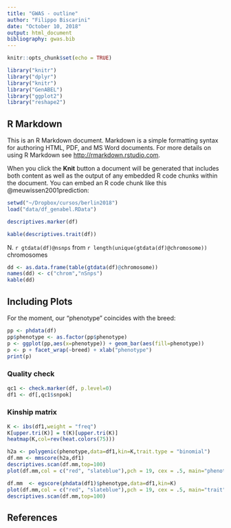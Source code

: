 ```yaml
---
title: "GWAS - outline"
author: "Filippo Biscarini"
date: "October 10, 2018"
output: html_document
bibliography: gwas.bib
---
```


```r
knitr::opts_chunk$set(echo = TRUE)

library("knitr")
library("dplyr")
library("knitr")
library("GenABEL")
library("ggplot2")
library("reshape2")
```

## R Markdown

This is an R Markdown document. Markdown is a simple formatting syntax for authoring HTML, PDF, and MS Word documents. For more details on using R Markdown see <http://rmarkdown.rstudio.com>.

When you click the **Knit** button a document will be generated that includes both content as well as the output of any embedded R code chunks within the document. You can embed an R code chunk like this @meuwissen2001prediction:

```r
setwd("~/Dropbox/cursos/berlin2018")
load("data/df_genabel.RData")

descriptives.marker(df)
```

```r
kable(descriptives.trait(df))
```

N. `r gtdata(df)@nsnps` from `r length(unique(gtdata(df)@chromosome))` chromosomes

```r
dd <- as.data.frame(table(gtdata(df)@chromosome))
names(dd) <- c("chrom","nSnps")
kable(dd)
```

## Including Plots

For the moment, our "phenotype" coincides with the breed:

```r
pp <- phdata(df)
pp$phenotype <- as.factor(pp$phenotype)
p <- ggplot(pp,aes(x=phenotype)) + geom_bar(aes(fill=phenotype))
p <- p + facet_wrap(~breed) + xlab("phenotype")
print(p)
```

### Quality check

```r
qc1 <- check.marker(df, p.level=0)
df1 <- df[,qc1$snpok]
```

### Kinship matrix

```r
K <- ibs(df1,weight = "freq")
K[upper.tri(K)] = t(K)[upper.tri(K)]
heatmap(K,col=rev(heat.colors(75)))
```

```r
h2a <- polygenic(phenotype,data=df1,kin=K,trait.type = "binomial")
df.mm <- mmscore(h2a,df1)
descriptives.scan(df.mm,top=100)
plot(df.mm,col = c("red", "slateblue"),pch = 19, cex = .5, main="phenotype")
```

```r
df.mm  <- egscore(phdata(df1)$phenotype,data=df1,kin=K)
plot(df.mm,col = c("red", "slateblue"),pch = 19, cex = .5, main="trait")
descriptives.scan(df.mm,top=100)
```


## References
